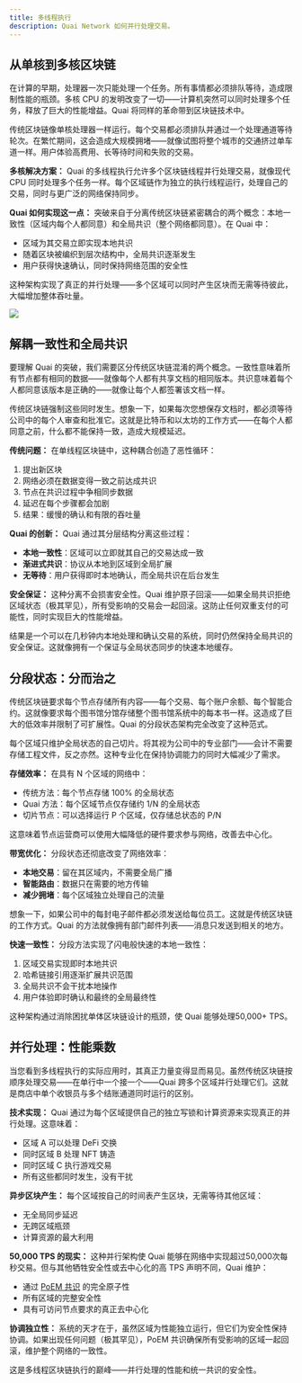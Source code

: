 ```yaml
---
title: 多线程执行
description: Quai Network 如何并行处理交易。
---
```


## 从单核到多核区块链

在计算的早期，处理器一次只能处理一个任务。所有事情都必须排队等待，造成限制性能的瓶颈。多核 CPU 的发明改变了一切——计算机突然可以同时处理多个任务，释放了巨大的性能增益。Quai 将同样的革命带到区块链技术中。

传统区块链像单核处理器一样运行。每个交易都必须排队并通过一个处理通道等待轮次。在繁忙期间，这会造成大规模拥堵——就像试图将整个城市的交通挤过单车道一样。用户体验高费用、长等待时间和失败的交易。

**多核解决方案：**
Quai 的多线程执行允许多个区块链线程并行处理交易，就像现代 CPU 同时处理多个任务一样。每个区域链作为独立的执行线程运行，处理自己的交易，同时与更广泛的网络保持同步。

**Quai 如何实现这一点：**
突破来自于分离传统区块链紧密耦合的两个概念：本地一致性（区域内每个人都同意）和全局共识（整个网络都同意）。在 Quai 中：
- 区域为其交易立即实现本地共识
- 随着区块被编织到层次结构中，全局共识逐渐发生
- 用户获得快速确认，同时保持网络范围的安全性

这种架构实现了真正的并行处理——多个区域可以同时产生区块而无需等待彼此，大幅增加整体吞吐量。

<Frame>
	<img src='/images/BlockchainVisualization.webp' />
</Frame>

## 解耦一致性和全局共识

要理解 Quai 的突破，我们需要区分传统区块链混淆的两个概念。一致性意味着所有节点都有相同的数据——就像每个人都有共享文档的相同版本。共识意味着每个人都同意该版本是正确的——就像让每个人都签署该文档一样。

传统区块链强制这些同时发生。想象一下，如果每次您想保存文档时，都必须等待公司中的每个人审查和批准它。这就是比特币和以太坊的工作方式——在每个人都同意之前，什么都不能保持一致，造成大规模延迟。

**传统问题：**
在单线程区块链中，这种耦合创造了恶性循环：
1. 提出新区块
2. 网络必须在数据变得一致之前达成共识
3. 节点在共识过程中争相同步数据
4. 延迟在每个步骤都会加剧
5. 结果：缓慢的确认和有限的吞吐量

**Quai 的创新：**
Quai 通过其分层结构分离这些过程：
- **本地一致性**：区域可以立即就其自己的交易达成一致
- **渐进式共识**：协议从本地到区域到全局扩展
- **无等待**：用户获得即时本地确认，而全局共识在后台发生

**安全保证：**
这种分离不会损害安全性。Quai 维护原子回滚——如果全局共识拒绝区域状态（极其罕见），所有受影响的交易会一起回滚。这防止任何双重支付的可能性，同时实现巨大的性能增益。

结果是一个可以在几秒钟内本地处理和确认交易的系统，同时仍然保持全局共识的安全保证。这就像拥有一个保证与全局状态同步的快速本地缓存。

## 分段状态：分而治之

传统区块链要求每个节点存储所有内容——每个交易、每个账户余额、每个智能合约。这就像要求每个图书馆分馆存储整个图书馆系统中的每本书一样。这造成了巨大的低效率并限制了可扩展性。Quai 的分段状态架构完全改变了这种范式。

每个区域只维护全局状态的自己切片。将其视为公司中的专业部门——会计不需要存储工程文件，反之亦然。这种专业化在保持协调能力的同时大幅减少了需求。

**存储效率：**
在具有 N 个区域的网络中：
- 传统方法：每个节点存储 100% 的全局状态
- Quai 方法：每个区域节点仅存储约 1/N 的全局状态
- 切片节点：可以选择运行 P 个区域，仅存储总状态的 P/N

这意味着节点运营商可以使用大幅降低的硬件要求参与网络，改善去中心化。

**带宽优化：**
分段状态还彻底改变了网络效率：
- **本地交易**：留在其区域内，不需要全局广播
- **智能路由**：数据只在需要的地方传输
- **减少拥堵**：每个区域独立处理自己的流量

想象一下，如果公司中的每封电子邮件都必须发送给每位员工。这就是传统区块链的工作方式。Quai 的方法就像拥有部门邮件列表——消息只发送到相关的地方。

**快速一致性：**
分段方法实现了闪电般快速的本地一致性：
1. 区域交易实现即时本地共识
2. 哈希链接引用逐渐扩展共识范围
3. 全局共识不会干扰本地操作
4. 用户体验即时确认和最终的全局最终性

这种架构通过消除困扰单体区块链设计的瓶颈，使 Quai 能够处理50,000+ TPS。

## 并行处理：性能乘数

当您看到多线程执行的实际应用时，其真正力量变得显而易见。虽然传统区块链按顺序处理交易——在单行中一个接一个——Quai 跨多个区域并行处理它们。这就是商店中单个收银员与多个结账通道同时运行的区别。

**技术实现：**
Quai 通过为每个区域提供自己的独立写锁和计算资源来实现真正的并行处理。这意味着：
- 区域 A 可以处理 DeFi 交换
- 同时区域 B 处理 NFT 铸造
- 同时区域 C 执行游戏交易
- 所有这些都同时发生，没有干扰

**异步区块产生：**
每个区域按自己的时间表产生区块，无需等待其他区域：
- 无全局同步延迟
- 无跨区域瓶颈
- 计算资源的最大利用

**50,000 TPS 的现实：**
这种并行架构使 Quai 能够在网络中实现超过50,000次每秒交易。但与其他牺牲安全性或去中心化的高 TPS 声明不同，Quai 维护：
- 通过 [PoEM 共识](/cn/learn/advanced-introduction/poem/poem) 的完全原子性
- 所有区域的完整安全性
- 具有可访问节点要求的真正去中心化

**协调独立性：**
系统的天才在于，虽然区域为性能独立运行，但它们为安全性保持协调。如果出现任何问题（极其罕见），PoEM 共识确保所有受影响的区域一起回滚，维护整个网络的一致性。

这是多线程区块链执行的巅峰——并行处理的性能和统一共识的安全性。